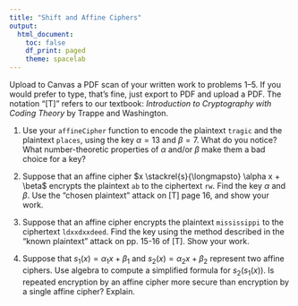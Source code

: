 ```yaml
---
title: "Shift and Affine Ciphers"
output:
  html_document:
    toc: false
    df_print: paged
    theme: spacelab
---
```


Upload to Canvas a PDF scan of your written work to problems 1--5. If you would prefer to type, that's fine, just export to PDF and upload a PDF. The notation "[T]" refers to our textbook: *Introduction to Cryptography with Coding Theory* by Trappe and Washington.

 1. Use your `affineCipher` function to encode the plaintext `tragic` and the plaintext `places`, using the key $\alpha=13$ and $\beta=7$. What do you notice? What number-theoretic properties of $\alpha$ and/or $\beta$ make them a bad choice for a key?
 
 2. Suppose that an affine cipher $x \stackrel{s}{\longmapsto} \alpha x + \beta$ encrypts the plaintext `ab` to the ciphertext `rw`. Find the key $\alpha$ and $\beta$. Use the "chosen plaintext" attack on [T] page 16, and show your work.
 
 3. Suppose that an affine cipher encrypts the plaintext `mississippi` to the ciphertext `ldxxdxxdeed`. Find the key using the method described in the "known plaintext" attack on pp. 15-16 of [T]. Show your work.
 
 4. Suppose that $s_1(x) = \alpha_1 x + \beta_1$ and $s_2(x) = \alpha_2 x + \beta_2$ represent two affine ciphers. Use algebra to compute a simplified formula for $s_2(s_1(x))$. Is repeated encryption by an affine cipher more secure than encryption by a single affine cipher? Explain.
 
